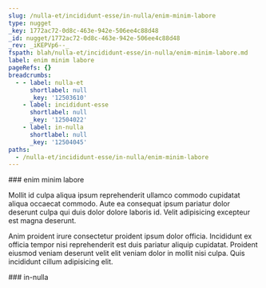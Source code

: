 ```yaml
---
slug: /nulla-et/incididunt-esse/in-nulla/enim-minim-labore
type: nugget
_key: 1772ac72-0d8c-463e-942e-506ee4c88d48
_id: nugget/1772ac72-0d8c-463e-942e-506ee4c88d48
_rev: _iKEPVp6--_
fspath: blah/nulla-et/incididunt-esse/in-nulla/enim-minim-labore.md
label: enim minim labore
pageRefs: {}
breadcrumbs:
  - - label: nulla-et
      shortlabel: null
      _key: '12503610'
    - label: incididunt-esse
      shortlabel: null
      _key: '12504022'
    - label: in-nulla
      shortlabel: null
      _key: '12504045'
paths:
  - /nulla-et/incididunt-esse/in-nulla/enim-minim-labore
---
```


<NuggetArea>
<Nugget slug="/nulla-et/incididunt-esse/in-nulla/enim-minim-labore" type="nugget" _key="1772ac72-0d8c-463e-942e-506ee4c88d48" _id="nugget/1772ac72-0d8c-463e-942e-506ee4c88d48" _rev="_iKEPVp6--_" fspath="blah/nulla-et/incididunt-esse/in-nulla/enim-minim-labore.md" label="enim minim labore" paths="/nulla-et/incididunt-esse/in-nulla/enim-minim-labore">
<NuggetBody>
### enim minim labore

Mollit id culpa aliqua ipsum reprehenderit ullamco commodo cupidatat aliqua occaecat commodo. Aute ea consequat ipsum pariatur dolor deserunt culpa qui duis dolor dolore laboris id. Velit adipisicing excepteur est magna deserunt.

Anim proident irure consectetur proident ipsum dolor officia. Incididunt ex officia tempor nisi reprehenderit est duis pariatur aliquip cupidatat. Proident eiusmod veniam deserunt velit elit veniam dolor in mollit nisi culpa. Quis incididunt cillum adipisicing elit.

</NuggetBody>
<Breadcrumbs>
<Crumbs>
<Crumb _key="12503610" label="nulla-et" /><Crumb _key="12504022" label="incididunt-esse" /><Crumb _key="12504045" label="in-nulla" />
</Crumbs>
</Breadcrumbs>
</Nugget>

<NuggetsInbound>
</NuggetsInbound>
<NuggetsOutbound>
</NuggetsOutbound>
</NuggetArea>
<PassagesInbound>
<Passage direction="inbound" type="passage" _key="12504045" _id="passage/12504045" _rev="_iKEPVp2--A" label="in-nulla" passage="in-nulla" fspath="blah/nulla-et/incididunt-esse/in-nulla" paths="/nulla-et/incididunt-esse/in-nulla" slug="/nulla-et/incididunt-esse/in-nulla">
<NuggetBody>
### in-nulla

</NuggetBody>
<Breadcrumbs>
<Crumbs>
<Crumb _key="12503610" label="nulla-et" /><Crumb _key="12504022" label="incididunt-esse" />
</Crumbs>
</Breadcrumbs>
</Passage>

</PassagesInbound>
<PassagesOutbound>
</PassagesOutbound>